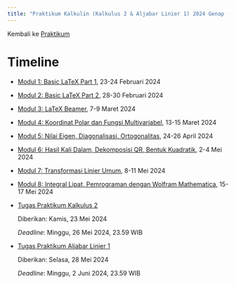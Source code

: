 ---
title: "Praktikum Kalkulin (Kalkulus 2 & Aljabar Linier 1) 2024 Genap (Kurikulum 2020)"
---

Kembali ke [Praktikum](../../../../semuahalaman/praktikum.qmd)

# Timeline

- [Modul 1: Basic LaTeX Part 1](./modul1.qmd), 23-24 Februari 2024

- [Modul 2: Basic LaTeX Part 2](./modul2.qmd), 28-30 Februari 2024

- [Modul 3: LaTeX Beamer](./modul3.qmd), 7-9 Maret 2024

- [Modul 4: Koordinat Polar dan Fungsi Multivariabel](./modul4.qmd), 13-15 Maret 2024

- [Modul 5: Nilai Eigen, Diagonalisasi, Ortogonalitas](./modul5.qmd), 24-26 April 2024

- [Modul 6: Hasil Kali Dalam, Dekomposisi QR, Bentuk Kuadratik](./modul6.qmd), 2-4 Mei 2024

- [Modul 7: Transformasi Linier Umum](./modul7.ipynb), 8-11 Mei 2024

- [Modul 8: Integral Lipat, Pemrograman dengan Wolfram Mathematica](./modul8.qmd), 15-17 Mei 2024

- [Tugas Praktikum Kalkulus 2](./tugas_kalku2.qmd)

    Diberikan: Kamis, 23 Mei 2024

    *Deadline*: Minggu, 26 Mei 2024, 23.59 WIB

- [Tugas Praktikum Aljabar Linier 1](./tugas_alin1.qmd)

    Diberikan: Selasa, 28 Mei 2024

    *Deadline*: Minggu, 2 Juni 2024, 23.59 WIB
